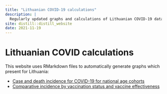 ```yaml
---
title: "Lithuanian COVID-19 calculations"
description: |
  Regularly updated graphs and calculations of Lithuanian COVID-19 data
site: distill::distill_website
date: 2021-11-19
---
```


# Lithuanian COVID calculations

This website uses RMarkdown files to automatically generate graphs which
present for Lithuania:

- [Case and death incidence for COVID-19 for national age cohorts](age-breakdowns)
- [Comparative incidence by vaccination status and vaccine effectiveness](breakthrough-calculations)


